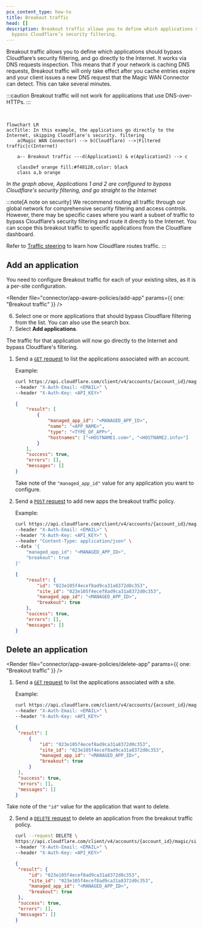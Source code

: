 ```yaml
---
pcx_content_type: how-to
title: Breakout traffic
head: []
description: Breakout traffic allows you to define which applications should
  bypass Cloudflare’s security filtering.
---
```



Breakout traffic allows you to define which applications should bypass Cloudflare’s security filtering, and go directly to the Internet. It works via DNS requests inspection. This means that if your network is caching DNS requests, Breakout traffic will only take effect after you cache entries expire and your client issues a new DNS request that the Magic WAN Connector can detect. This can take several minutes.

:::caution
Breakout traffic will not work for applications that use DNS-over-HTTPs.
:::

<br />

```mermaid
flowchart LR
accTitle: In this example, the applications go directly to the Internet, skipping Cloudflare's security. filtering
    a(Magic WAN Connector) --> b(Cloudflare) -->|Filtered traffic|c(Internet)

    a-- Breakout traffic ---d(Application1) & e(Application2) --> c

    classDef orange fill:#f48120,color: black
    class a,b orange
```

_In the graph above, Applications 1 and 2 are configured to bypass Cloudflare's security filtering, and go straight to the Internet_

:::note[A note on security]
We recommend routing all traffic through our global network for comprehensive security filtering and access controls. However, there may be specific cases where you want a subset of traffic to bypass Cloudflare’s security filtering and route it directly to the Internet. You can scope this breakout traffic to specific applications from the Cloudflare dashboard.

Refer to [Traffic steering](/magic-wan/reference/traffic-steering/) to learn how Cloudflare routes traffic.
:::

## Add an application

You need to configure Breakout traffic for each of your existing sites, as it is a per-site configuration.

<Tabs syncKey="dashPlusAPI"> <TabItem label="Dashboard">

<Render
	file="connector/app-aware-policies/add-app"
	params={{ one: "Breakout traffic" }}
/>

6. Select one or more applications that should bypass Cloudflare filtering from the list. You can also use the search box.
7. Select **Add applications**.

The traffic for that application will now go directly to the Internet and bypass Cloudflare's filtering.

</TabItem> <TabItem label="API">

<Render file="connector/account-id-api-key" />

1.  Send a [`GET` request](/api/operations/magic-account-apps-list-apps) to list the applications associated with an account.

    Example:

    ```bash
    curl https://api.cloudflare.com/client/v4/accounts/{account_id}/magic/apps \
    --header "X-Auth-Email: <EMAIL>" \
    --header "X-Auth-Key: <API_KEY>"
    ```

    ```json output
    {
    	"result": [
    		{
    			"managed_app_id": "<MANAGED_APP_ID>",
    			"name": "<APP_NAME>",
    			"type": "<TYPE_OF_APP>",
    			"hostnames": ["<HOSTNAME1.com>", "<HOSTNAME2.info>"]
    		}
    	],
    	"success": true,
    	"errors": [],
    	"messages": []
    }
    ```

    Take note of the `"managed_app_id"` value for any application you want to configure.

2.  Send a [`POST` request](/api/operations/magic-site-app-configs-add-app-config) to add new apps the breakout traffic policy.

    Example:

    ```bash
    curl https://api.cloudflare.com/client/v4/accounts/{account_id}/magic/sites/{site_id}/app_configs \
    --header "X-Auth-Email: <EMAIL>" \
    --header "X-Auth-Key: <API_KEY>" \
    --header "Content-Type: application/json" \
    --data '{
    	"managed_app_id": "<MANAGED_APP_ID>",
    	"breakout": true
    }'
    ```

    ```json output
    {
    	"result": {
    		"id": "023e105f4ecef8ad9ca31a8372d0c353",
    		"site_id": "023e105f4ecef8ad9ca31a8372d0c353",
    		"managed_app_id": "<MANAGED_APP_ID>",
    		"breakout": true
    	},
    	"success": true,
    	"errors": [],
    	"messages": []
    }
    ```

</TabItem> </Tabs>

## Delete an application

<Tabs syncKey="dashPlusAPI"> <TabItem label="Dashboard">

<Render
	file="connector/app-aware-policies/delete-app"
	params={{ one: "Breakout traffic" }}
/>

</TabItem> <TabItem label="API">

<Render file="connector/account-id-api-key" />

1. Send a [`GET` request](/api/operations/magic-site-app-configs-list-app-configs) to list the applications associated with a site.

   Example:

   ```bash
   curl https://api.cloudflare.com/client/v4/accounts/{account_id}/magic/sites/{site_id}/app_configs \
   --header "X-Auth-Email: <EMAIL>" \
   --header "X-Auth-Key: <API_KEY>"
   ```

   ```json output
   {
   	"result": [
   		{
   			"id": "023e105f4ecef8ad9ca31a8372d0c353",
   			"site_id": "023e105f4ecef8ad9ca31a8372d0c353",
   			"managed_app_id": "<MANAGED_APP_ID>",
   			"breakout": true
   		}
   	],
   	"success": true,
   	"errors": [],
   	"messages": []
   }
   ```

Take note of the `"id"` value for the application that want to delete.

2. Send a [`DELETE` request](/api/operations/magic-site-app-configs-delete-app-config) to delete an application from the breakout traffic policy.

   ```bash
   curl --request DELETE \
   https://api.cloudflare.com/client/v4/accounts/{account_id}/magic/sites/{site_id}/app_configs/{id} \
   --header "X-Auth-Email: <EMAIL>" \
   --header "X-Auth-Key: <API_KEY>"
   ```

   ```json output
   {
   	"result": {
   		"id": "023e105f4ecef8ad9ca31a8372d0c353",
   		"site_id": "023e105f4ecef8ad9ca31a8372d0c353",
   		"managed_app_id": "<MANAGED_APP_ID>",
   		"breakout": true
   	},
   	"success": true,
   	"errors": [],
   	"messages": []
   }
   ```

</TabItem> </Tabs>
